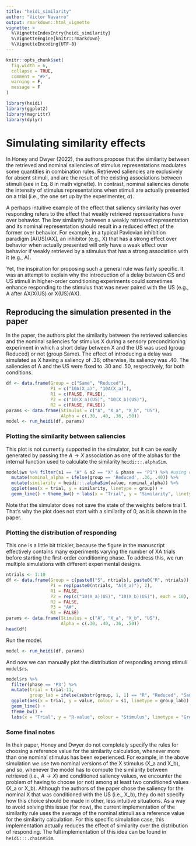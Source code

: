 ```yaml
---
title: "heidi_similarity"
author: "Victor Navarro"
output: rmarkdown::html_vignette
vignette: >
  %\VignetteIndexEntry{heidi_similarity}
  %\VignetteEngine{knitr::rmarkdown}
  %\VignetteEncoding{UTF-8}
---
```


```r
knitr::opts_chunk$set(
  fig.width = 6,
  collapse = TRUE,
  comment = "#>",
  warning = F,
  message = F
)
```

```r
library(heidi)
library(ggplot2)
library(magrittr)
library(dplyr)
```

# Simulating similarity effects

In Honey and Dwyer (2022), the authors propose that the similarity between the retrieved and nominal saliencies of stimulus representations modulates some quantities in combination rules. Retrieved saliencies are exclusively for absent stimuli, and are the result of the existing associations between stimuli (see in Eq. 8 in math vignette). In contrast, nominal saliencies denote the intensity of stimulus representations when stimuli are actually presented on a trial (i.e., the one set up by the experimenter, $\alpha$). 

A perhaps intuitive example of the effect that saliency similarity has over responding refers to the effect that weakly retrieved representations have over behavior. The low similarity between a weakly retrieved representation and its nominal representation should result in a reduced effect of the former over behavior. For example, in a typical Pavlovian inhibition paradigm [A(US)/AX], an inhibitor (e.g., X) that has a strong effect over behavior when actually presented will only have a weak effect over behavior if weakly retrieved by a stimulus that has a strong association with it (e.g., A).

Yet, the inspiration for proposing such a general rule was fairly specific. It was an attempt to explain why the introduction of a delay between CS and US stimuli in higher-order conditioning experiments could sometimes enhance responding to the stimulus that was never paired with the US (e.g., A after AX/X(US) or X(US)/AX).

## Reproducing the simulation presented in the paper

In the paper, the authors plot the similarity between the retrieved saliencies and the nominal saliencies for stimulus X during a sensory preconditioning experiment in which a short delay between X and the US was used (group Reduced) or not (group Same). The effect of introducing a delay was simulated as X having a saliency of .36; otherwise, its saliency was .40. The saliencies of A and the US were fixed to .30 and .50, respectively, for both conditions.

```r
df <- data.frame(Group = c("Same", "Reduced"),
                 P1 = c("10A(X_a)", "10A(X_a)"),
                 R1 = c(FALSE, FALSE),
                 P2 = c("10(X_a)(US)", "10(X_b)(US)"),
                 R2 = c(FALSE, FALSE))
params <- data.frame(Stimulus = c("A", "X_a", "X_b", "US"),
                     Alpha = c(.30, .40, .36, .50))
model <- run_heidi(df, params)
```

### Plotting the similarity between saliencies

This plot is not currently supported in the simulator, but it can be easily generated by passing the $A \rightarrow X$ association as one of the alphas for the internal function used to calculate the similarity `heidi:::.alphaSim`.

```r

model$ws %>% filter(s1 == "A" & s2 == "X" & phase == "P1") %>% #using only the first phase
  mutate(nominal_alpha = ifelse(group == 'Reduced', .36, .40)) %>%
  mutate(similarity = heidi:::.alphaSim(value, nominal_alpha)) %>%
  ggplot(aes(x = trial, y = similarity, linetype = group)) + 
  geom_line() + theme_bw() + labs(x = "Trial", y = "Similarity", linetype = "Group")

```


Note that the simulator does not save the state of the weights before trial 1. That's why the plot does not start with a similarity of 0, as it is shown in the paper.

### Plotting the distribution of responding

This one is a little bit trickier, because the figure in the manuscript effectively contains many experiments varying the number of XA trials before starting the first-order conditioning phase. To address this, we run multiple simulations with different experimental designs.

```r
ntrials <- 1:10
df <- data.frame(Group = c(paste0("S", ntrials), paste0("R", ntrials)),
                 P1 = rep(paste0(ntrials, "A(X_a)"), 2),
                 R1 = FALSE,
                 P2 = rep(c("10(X_a)(US)", "10(X_b)(US)"), each = 10),
                 R2 = FALSE,
                 P3 = "A#",
                 R3 = FALSE)
params <- data.frame(Stimulus = c("A", "X_a", "X_b", "US"),
                     Alpha = c(.30, .40, .36, .50))
head(df)
```


Run the model.

```r
model <- run_heidi(df, params)
```


And now we can manually plot the distribution of responding among stimuli `model$rs`.

```r
model$rs %>% 
  filter(phase == 'P3') %>%
  mutate(trial = trial-11, 
         group_lab = ifelse(substr(group, 1, 1) == "R", "Reduced", "Same")) %>%
  ggplot(aes(x = trial, y = value, colour = s1, linetype = group_lab)) + 
  geom_line() + 
  theme_bw() + 
  labs(x = "Trial", y = "R-value", colour = "Stimulus", linetype = "Group")


```


### Some final notes

In their paper, Honey and Dwyer do not completely specify the rules for choosing a reference value for the similarity calculation, whenever more than one nominal stimulus has been experienced. For example, in the above simulation we use two nominal versions of the X stimulus (X_a and X_b), and so, whenever the model has to compute the similarity between retrieved (i.e., $A \rightarrow X$) and conditioned saliency values, we encounter the problem of having to choose (or not) among at least two conditioned values (X_a or X_b). Although the authors of the paper chose the saliency for the nominal X that was conditioned with the US (i.e., X_b), they do not specify how this choice should be made in other, less intuitive situations. As a way to avoid solving this issue (for now), the current implementation of the similarity rule uses the average of the nominal stimuli as a reference value for the similarity calculation. For this specific simulation case, this implementation actually reduces the effect of similarity over the distribution of responding. The full implementation of this idea can be found in `heidi:::.chainVSim`.
